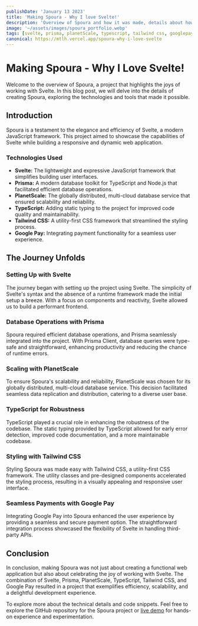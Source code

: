 ```yaml
---
publishDate: 'January 13 2023'
title: 'Making Spoura - Why I love Svelte!'
description: 'Overview of Spoura and how it was made, details about how svelte is a joy to work with.'
image: '~/assets/images/spoura_portfolio.webp'
tags: [svelte, prisma, planetScale, typescript, tailwind css, googlepay]
canonical: https://mtlh.vercel.app/spoura-why-i-love-svelte
---
```


# Making Spoura - Why I Love Svelte!

Welcome to the overview of Spoura, a project that highlights the joys of working with Svelte. In this blog post, we will delve into the details of creating Spoura, exploring the technologies and tools that made it possible.

## Introduction

Spoura is a testament to the elegance and efficiency of Svelte, a modern JavaScript framework. This project aimed to showcase the capabilities of Svelte while building a responsive and dynamic web application.

### Technologies Used

- **Svelte:** The lightweight and expressive JavaScript framework that simplifies building user interfaces.
- **Prisma:** A modern database toolkit for TypeScript and Node.js that facilitated efficient database operations.
- **PlanetScale:** The globally distributed, multi-cloud database service that ensured scalability and reliability.
- **TypeScript:** Adding static typing to the project for improved code quality and maintainability.
- **Tailwind CSS:** A utility-first CSS framework that streamlined the styling process.
- **Google Pay:** Integrating payment functionality for a seamless user experience.

## The Journey Unfolds

### Setting Up with Svelte

The journey began with setting up the project using Svelte. The simplicity of Svelte's syntax and the absence of a runtime framework made the initial setup a breeze. With a focus on components and reactivity, Svelte allowed us to build a performant frontend.

### Database Operations with Prisma

Spoura required efficient database operations, and Prisma seamlessly integrated into the project. With Prisma Client, database queries were type-safe and straightforward, enhancing productivity and reducing the chance of runtime errors.

### Scaling with PlanetScale

To ensure Spoura's scalability and reliability, PlanetScale was chosen for its globally distributed, multi-cloud database service. This decision facilitated seamless data replication and distribution, catering to a diverse user base.

### TypeScript for Robustness

TypeScript played a crucial role in enhancing the robustness of the codebase. The static typing provided by TypeScript allowed for early error detection, improved code documentation, and a more maintainable codebase.

### Styling with Tailwind CSS

Styling Spoura was made easy with Tailwind CSS, a utility-first CSS framework. The utility classes and pre-designed components accelerated the styling process, resulting in a visually appealing and responsive user interface.

### Seamless Payments with Google Pay

Integrating Google Pay into Spoura enhanced the user experience by providing a seamless and secure payment option. The straightforward integration process showcased the flexibility of Svelte in handling third-party APIs.

## Conclusion

In conclusion, making Spoura was not just about creating a functional web application but also about celebrating the joy of working with Svelte. The combination of Svelte, Prisma, PlanetScale, TypeScript, Tailwind CSS, and Google Pay resulted in a project that exemplifies efficiency, scalability, and a delightful development experience.

To explore more about the technical details and code snippets. Feel free to explore the GitHub repository for the Spoura project or [live demo](https://spoura.mtlh.vercel.app/) for hands-on experience and experimentation.

